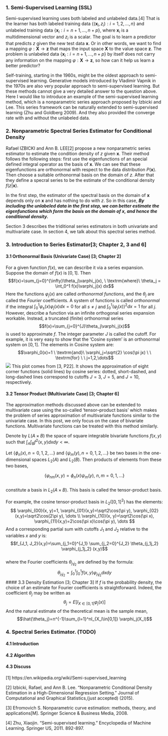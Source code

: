 

### 1. Semi-Supervised Learning (SSL)
Semi-supervised learning uses both labeled and unlabeled data.[4] That is the learner has both labeled training data $\{(\textbf{x}_i,z_i) : i=1,2,\dots,n \}$ and unlabeled training data $\{\textbf{x}_i : i=n+1,\dots,n+p \}$, where $\textbf{x}_i$ is a multidimensional vector and $z_i$ is a scalar.  The goal is to learn a predictor that predicts $z$ given the new test data $\textbf{x}$. Or in other words, we want to find a mapping $\varphi: \textbf{X} \rightarrow \textbf{z}$ that maps the input space $\textbf{X}$ to the value space $\textbf{z}$. The problem is unlabeled data $\{\textbf{x}_i : i=n+1,\dots,n+p \}$ by itself does not carry any information on the mapping $\varphi: \textbf{X} \rightarrow \textbf{z}$, so how can it help us learn a better predictor? 

<!-- more -->

Self-training, starting in the 1960s, might be the oldest approach to semi-supervised learning. Generative models introduced by Vladimir Vapnik in the 1970s are also very popular approach to semi-supervised learning. But these methods cannot give a very detailed answer to the question above. Here I would like to introduce an example of the semi-supervised learning method, which is a nonparametric series approach proposed by Izbicki and Lee. This series framework can be naturally extended to semi-supervised learning (Zhu and Goldberg 2009). And they also provided the converge rate with and without the unlabeled data.

### 2. Nonparametric Spectral Series Estimator for Conditional Density
Rafael IZBICKI and Ann B. LEE[2] propose a new nonparametric series estimator to estimate the condition density of $z$ given $\textbf{x}$. Their method follows the following steps: first use the eigenfunctions of an special defined integral operator as the basis of $\textbf{x}$. We can see that these eigenfunctions are orthonormal with respect to the data distribution $P(\textbf{x})$. Then choose a suitable orthonormal basis on the domain of $z$. After that they define a specral series to be the estimate of the conditional density $f(z|\textbf{x})$.

In the first step, the estimator of the spectral basis on the domain of $\textbf{x}$ depends only on $\textbf{x}$ and has nothing to do with $z$. So in this case, ***By including the unlabeled data in the first step, we can better estimate the eigenfunctions which form the basis on the domain of $\textbf{x}$, and hence the conditional density.***

Section 3 describes the triditional series estimators in both univariate and multivariate case. In section 4, we talk about this spectral series method. 

### 3. Introduction to Series Estimator[3; Chapter 2, 3 and 6]
#### 3.1 Orthonormal Basis (Univariate Case) [3; Chapter 2]
For a given function $f(x)$, we can describe it via a series expansion. Suppose the domain of $f(x)$ is $[0,1]$. Then 
$$f(x)=\sum_{j=0}^{\infty}\theta_j\varphi_j(x), \ \textrm{where}\ \theta_j = \int_0^1 f(x)\varphi_j(x) dx$$
Here the functions $\varphi_j(x)$ are called $orthonormal\ functions$, and the $\theta_j$ are called the $Fourier$ coefficients. A system of functions is called $orthonormal$ if the integral $\int_0^1 \varphi_s(x)\varphi_j(x) dx = 0$ for all $s \ne j$ and $\int_0^1 (\varphi_j(x))^2 dx = 1$ for all $j$. 
However, describe a function via an infinite orthogonal series expansion workable. Instead, a truncated (finite) orthonormal series
$$f(x)=\sum_{j=0}^{J}\theta_j\varphi_j(x)$$
is used to approximate $f$. The integer parameter $J$ is called the cutoff.
For example, it is very easy to show that the 'Cosine system' is an orthonormal system on $[0, 1]$. The elements in Cosine system are:
$$\varphi_0(x)=1 \ \textrm{and}\ \varphi_j=\sqrt{2} \cos(\pi jx) \ \ \textrm{for} \ \ j=1,2,\dots$$
<img src="seriesApproximation.png" />
This plot comes from [3, P22]. It shows the approximation of eight corner functions (solid lines) by cosine series: dotted, short-dashed, and long-dashed lines correspond to cutoffs $J = 3$, $J = 5$, and $J = 10$, respectively.

#### 3.2 Tensor Product (Multivariate Case)  [3; Chapter 6]
The approximation methods discussed above can be extended to multivariate case using the so-called 'tensor–product basis' which makes the problem of series approximation of multivariate functions similar to the univariate case. In this post, we only focus on the case of bivariate functions. Multivariate functions can be treated with this method similarly. 

Denote by $L(A \times B)$ the space of square integrable bivariate functions $f(x,y)$ such that $\int_A \int_B f^2\big(x, y\big)dxdy < \infty$.  

Let $\{ \phi_n(x), n=0,1,2,\dots \}$ and $\{ \psi_m(y), n=0,1,2,\dots \}$ be two bases in the one-dimensional spaces $L_2(A)$ and $L_2(B)$. Then products of elements from these two bases,  

$$\{ \varphi_{nm}(x, y) =  \phi_n(x)  \psi_m(y),\ n,m=0,1,\dots \}$$  
constitute a basis in $L_2(A \times B)$. This basis is called the tensor-product basis. 

For example, the cosine tensor-product basis in $L_2([0,1]^2)$ has the elements:  
$$
\varphi_{00}(x, y)=1, \varphi_{01}(x,y)=\sqrt2\cos(\pi y), \varphi_{02}(x,y)=\sqrt2\cos(2\pi y), \dots \\
\varphi_{10}(x, y)=\sqrt2\cos(\pi x), \varphi_{11}(x,y)=2\cos(\pi x)\cos(\pi y), \dots
$$
And a corresponding partial sum with cutoffs $J_1$ and $J_2$ relative to the variables $x$ and $y$ is:   
$$f_{J_1, J_2}(x,y)=\sum_{j_1=0}^{J_1} \sum_{j_2=0}^{J_2} \theta_{j_1j_2} \varphi_{j_1j_2} (x,y)$$    
where the Fourier coefficients $\theta_{j_1j_2}$ are defined by the formula:    
$$\theta_{j_1j_2} = \int_0^1 \int_0^1 f(x,y) \varphi_{j_1j_2} dxdy$$
#### 3.3 Density Estimation [3; Chapter 3]
If $f$ is the probability density, the choice of an estimate for Fourier coefficients is straightforward. Indeed, the coefficient $\theta_j$ may be written as 
$$\theta_j = E[I_{X\in[0,1]} \varphi_j(x)]$$
And the natural estimate of the theoretical mean is the sample mean,   
$$\hat{\theta_j}=n^{-1}\sum_{l=1}^nI_{X_l\in[0,1]} \varphi_j(X_l)$$

### 4. Spectral Series Estimator. (TODO)
#### 4.1 Introduction

#### 4.2 Algorithm

#### 4.3 Discuss





[1] https://en.wikipedia.org/wiki/Semi-supervised_learning

[2] Izbicki, Rafael, and Ann B. Lee. "Nonparametric Conditional Density Estimation in a High-Dimensional Regression Setting." Journal of Computational and Graphical Statistics,(just accepted) (2015).

[3] Efromovich S. Nonparametric curve estimation: methods, theory, and applications[M]. Springer Science & Business Media, 2008.

[4] Zhu, Xiaojin. "Semi-supervised learning." Encyclopedia of Machine Learning. Springer US, 2011. 892-897.